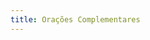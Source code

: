 ```yaml
---
title: Orações Complementares
---
```


[](/missal/complementares/aspergesme)
[](/missal/complementares/conclusoes)
[](/missal/complementares/oficioagonizantes)
[](/missal/complementares/oficiodefuntos)
[](/missal/complementares/oracoesleoninas)
[](/missal/complementares/oracoespreliminares)
[](/missal/complementares/paramentacaosacerdote)
[](/missal/complementares/viatico)
[](/missal/complementares/vidiaquam)

